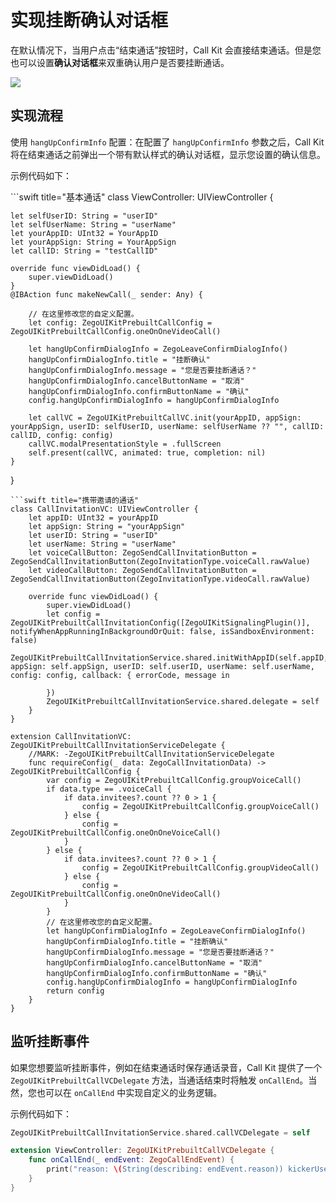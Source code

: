 # 实现挂断确认对话框


在默认情况下，当用户点击“结束通话”按钮时，Call Kit 会直接结束通话。但是您也可以设置**确认对话框**来双重确认用户是否要挂断通话。

<Frame width="256" height="auto" caption="">
  <img src="https://storage.zego.im/sdk-doc/Pics/ZegoUIKit/Flutter/hangup_confirm.gif" />
</Frame>

## 实现流程

使用 `hangUpConfirmInfo` 配置：在配置了 `hangUpConfirmInfo` 参数之后，Call Kit 将在结束通话之前弹出一个带有默认样式的确认对话框，显示您设置的确认信息。

示例代码如下：

<CodeGroup>
```swift title="基本通话"
class ViewController: UIViewController {
    
    let selfUserID: String = "userID"
    let selfUserName: String = "userName"
    let yourAppID: UInt32 = YourAppID 
    let yourAppSign: String = YourAppSign
    let callID: String = "testCallID"
    
    override func viewDidLoad() {
        super.viewDidLoad()
    }
    @IBAction func makeNewCall(_ sender: Any) {
        
        // 在这里修改您的自定义配置。
        let config: ZegoUIKitPrebuiltCallConfig = ZegoUIKitPrebuiltCallConfig.oneOnOneVideoCall()

        let hangUpConfirmDialogInfo = ZegoLeaveConfirmDialogInfo()
        hangUpConfirmDialogInfo.title = "挂断确认"
        hangUpConfirmDialogInfo.message = "您是否要挂断通话？"
        hangUpConfirmDialogInfo.cancelButtonName = "取消"
        hangUpConfirmDialogInfo.confirmButtonName = "确认"
        config.hangUpConfirmDialogInfo = hangUpConfirmDialogInfo
        
        let callVC = ZegoUIKitPrebuiltCallVC.init(yourAppID, appSign: yourAppSign, userID: selfUserID, userName: selfUserName ?? "", callID: callID, config: config)
        callVC.modalPresentationStyle = .fullScreen
        self.present(callVC, animated: true, completion: nil)
    }
}
```
```swift title="携带邀请的通话"
class CallInvitationVC: UIViewController {
    let appID: UInt32 = yourAppID
    let appSign: String = "yourAppSign"
    let userID: String = "userID"
    let userName: String = "userName"
    let voiceCallButton: ZegoSendCallInvitationButton = ZegoSendCallInvitationButton(ZegoInvitationType.voiceCall.rawValue)
    let videoCallButton: ZegoSendCallInvitationButton = ZegoSendCallInvitationButton(ZegoInvitationType.videoCall.rawValue)

    override func viewDidLoad() {
        super.viewDidLoad()
        let config = ZegoUIKitPrebuiltCallInvitationConfig([ZegoUIKitSignalingPlugin()], notifyWhenAppRunningInBackgroundOrQuit: false, isSandboxEnvironment: false)
        ZegoUIKitPrebuiltCallInvitationService.shared.initWithAppID(self.appID, appSign: self.appSign, userID: self.userID, userName: self.userName, config: config, callback: { errorCode, message in
        
        })
        ZegoUIKitPrebuiltCallInvitationService.shared.delegate = self
    }
}

extension CallInvitationVC: ZegoUIKitPrebuiltCallInvitationServiceDelegate {
    //MARK: -ZegoUIKitPrebuiltCallInvitationServiceDelegate
    func requireConfig(_ data: ZegoCallInvitationData) -> ZegoUIKitPrebuiltCallConfig {
        var config = ZegoUIKitPrebuiltCallConfig.groupVoiceCall()
        if data.type == .voiceCall {
            if data.invitees?.count ?? 0 > 1 {
                config = ZegoUIKitPrebuiltCallConfig.groupVoiceCall()
            } else {
                config = ZegoUIKitPrebuiltCallConfig.oneOnOneVoiceCall()
            }
        } else {
            if data.invitees?.count ?? 0 > 1 {
                config = ZegoUIKitPrebuiltCallConfig.groupVideoCall()
            } else {
                config = ZegoUIKitPrebuiltCallConfig.oneOnOneVideoCall()
            }
        }
        // 在这里修改您的自定义配置。
        let hangUpConfirmDialogInfo = ZegoLeaveConfirmDialogInfo()
        hangUpConfirmDialogInfo.title = "挂断确认"
        hangUpConfirmDialogInfo.message = "您是否要挂断通话？"
        hangUpConfirmDialogInfo.cancelButtonName = "取消"
        hangUpConfirmDialogInfo.confirmButtonName = "确认"
        config.hangUpConfirmDialogInfo = hangUpConfirmDialogInfo
        return config
    }
}
```
</CodeGroup>

## 监听挂断事件

如果您想要监听挂断事件，例如在结束通话时保存通话录音，Call Kit 提供了一个 `ZegoUIKitPrebuiltCallVCDelegate` 方法，当通话结束时将触发 `onCallEnd`。当然，您也可以在 `onCallEnd` 中实现自定义的业务逻辑。

示例代码如下：

```swift 
ZegoUIKitPrebuiltCallInvitationService.shared.callVCDelegate = self

extension ViewController: ZegoUIKitPrebuiltCallVCDelegate {
    func onCallEnd(_ endEvent: ZegoCallEndEvent) {
        print("reason: \(String(describing: endEvent.reason)) kickerUserID: \(endEvent.kickerUserID)")
    }
}
```
